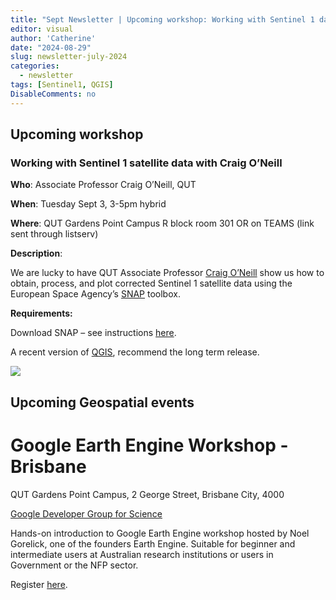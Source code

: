 ```yaml
---
title: "Sept Newsletter | Upcoming workshop: Working with Sentinel 1 data with Craig O'Neill"
editor: visual
author: 'Catherine'
date: "2024-08-29"
slug: newsletter-july-2024
categories:
  - newsletter
tags: [Sentinel1, QGIS]
DisableComments: no
---
```


## Upcoming workshop

### Working with Sentinel 1 satellite data with Craig O'Neill

**Who**: Associate Professor Craig O'Neill, QUT

**When**: Tuesday Sept 3, 3-5pm hybrid

**Where**: QUT Gardens Point Campus R block room 301 OR on TEAMS (link sent through listserv)

**Description**:

We are lucky to have QUT Associate Professor [Craig O'Neill](https://www.qut.edu.au/about/our-people/academic-profiles/craig.oneill) show us how to obtain, process, and plot corrected Sentinel 1 satellite data using the European Space Agency's [SNAP](https://earth.esa.int/eogateway/tools/snap) toolbox.

**Requirements:**

Download SNAP -- see instructions [here](https://step.esa.int/main/download/snap-download/).

A recent version of [QGIS](https://qgis.org/download/), recommend the long term release.

![](image.jpeg)

## Upcoming Geospatial events

# **Google Earth Engine Workshop - Brisbane**

QUT Gardens Point Campus, 2 George Street, Brisbane City, 4000

[[Google Developer Group for Science]{.underline}](https://gdg.community.dev/google-developer-group-for-science/)

Hands-on introduction to Google Earth Engine workshop hosted by Noel Gorelick, one of the founders Earth Engine. Suitable for beginner and intermediate users at Australian research institutions or users in Government or the NFP sector.

Register [here](https://gdg.community.dev/events/details/google-google-developer-group-for-science-presents-google-earth-engine-workshop-brisbane/).

## 
